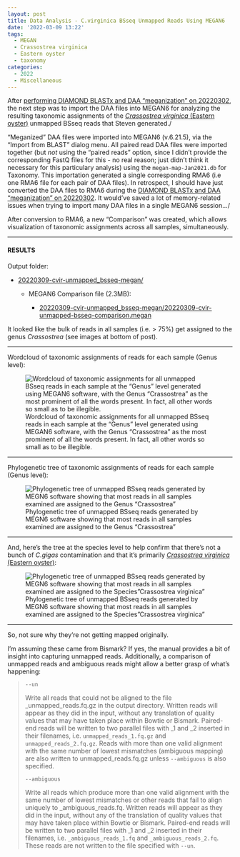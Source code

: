 ```yaml
---
layout: post
title: Data Analysis - C.virginica BSseq Unmapped Reads Using MEGAN6
date: '2022-03-09 13:22'
tags: 
  - MEGAN
  - Crassostrea virginica
  - Eastern oyster
  - taxonomy
categories: 
  - 2022
  - Miscellaneous
---
```

After [performing DIAMOND BLASTx and DAA "meganization" on 20220302](https://robertslab.github.io/sams-notebook/posts/2022-03-02-Taxonomic-Assignment---C.virginica-BSseq-Unmapped-Reads-Using-DIAMOND-BLASTx-and-MEGAN6-on-Mox/), the next step was to import the DAA files into MEGAN6 for analyzing the resulting taxonomic assignments of the [_Crassostrea virginica_ (Eastern oyster)](https://en.wikipedia.org/wiki/Eastern_oyster) unmapped BSseq reads that Steven generated./

"Meganized" DAA files were imported into MEGAN6 (v.6.21.5), via the "Import from BLAST" dialog menu. All paired read DAA files were imported together (but _not_ using the "paired reads" option, since I didn't provide the corresponding FastQ files for this - no real reason; just didn't think it necessary for this particulary analysis) using the `megan-map-Jan2021.db` for Taxonomy. This importation generated a single corresponding RMA6 (i.e one RMA6 file for each pair of DAA files). In retrospect, I should have just converted the DAA files to RMA6 during the [DIAMOND BLASTx and DAA "meganization" on 20220302](https://robertslab.github.io/sams-notebook/posts/2022-03-02-Taxonomic-Assignment---C.virginica-BSseq-Unmapped-Reads-Using-DIAMOND-BLASTx-and-MEGAN6-on-Mox/). It would've saved a lot of memory-related issues when trying to import many DAA files in a single MEGAN6 session.../

After conversion to RMA6, a new "Comparison" was created, which allows visualization of taxonomic assignments across all samples, simultaneously.


---

#### RESULTS

Output folder:

- [20220309-cvir-unmapped_bsseq-megan/](https://gannet.fish.washington.edu/Atumefaciens/20220309-cvir-unmapped_bsseq-megan/)

  - MEGAN6 Comparison file (2.3MB):

    - [20220309-cvir-unmapped_bsseq-megan/20220309-cvir-unmapped-bsseq-comparison.megan](https://gannet.fish.washington.edu/Atumefaciens/20220309-cvir-unmapped_bsseq-megan/20220309-cvir-unmapped-bsseq-comparison.megan)

It looked like the bulk of reads in all samples (i.e. > 75%) get assigned to the genus _Crassostrea_ (see images at bottom of post).


---

Wordcloud of taxonomic assignments of reads for each sample (Genus level):

![Wordcloud of taxonomic assignments for all unmapped BSseq reads in each sample at the "Genus" level generated using MEGAN6 software, with the Genus "Crassostrea" as the most prominent of all the words present. In fact, all other words so small as to be illegible.](https://github.com/RobertsLab/sams-notebook/blob/master/images/20220309-cvir-unmapped_bsseq-megan-wordcloud-genus.png?raw=true)

---

Phylogenetic tree of taxonomic assignments of reads for each sample (Genus level):

![Phylogenetic tree of unmapped BSseq reads generated by MEGN6 software showing that most reads in all samples examined are assigned to the Genus "Crassostrea"](https://github.com/RobertsLab/sams-notebook/blob/master/images/20220309-cvir-unmapped_bsseq-megan-tree-assignments-genus.png?raw=true)

---

And, here's the tree at the species level to help confirm that there's not a bunch of _C.gigas_ contamination and that it's primarily [_Crassostrea virginica_ (Eastern oyster)](https://en.wikipedia.org/wiki/Eastern_oyster):

![Phylogenetic tree of unmapped BSseq reads generated by MEGN6 software showing that most reads in all samples examined are assigned to the Species"Crassostrea virginica"](https://github.com/RobertsLab/sams-notebook/blob/master/images/20220309-cvir-unmapped_bsseq-megan-tree-assignments-species.png?raw=true)

---

So, not sure why they're not getting mapped originally.

I'm assuming these came from Bismark? If yes, the manual provides a bit of insight into capturing unmapped reads. Additionally, a comparison of unmapped reads and ambiguous reads might allow a better grasp of what's happening:

>
> `--un`
>
> Write all reads that could not be aligned to the file _unmapped_reads.fq.gz in the output directory. Written reads will appear as they did in the input, without any translation of quality values that may have taken place within Bowtie or Bismark. Paired-end reads will be written to two parallel files with _1 and _2 inserted in their filenames, i.e. `unmapped_reads_1.fq.gz` and `unmapped_reads_2.fq.gz`. Reads with more than one valid alignment with the same number of lowest mismatches (ambiguous mapping) are also written to unmapped_reads.fq.gz unless `--ambiguous` is also specified.
>
> `--ambiguous`
>
> Write all reads which produce more than one valid alignment with the same number of lowest mismatches or other reads that fail to align uniquely to _ambiguous_reads.fq. Written reads will appear as they did in the input, without any of the translation of quality values that may have taken place within Bowtie or Bismark. Paired-end reads will be written to two parallel files with _1 and _2 inserted in their filenames, i.e. `_ambiguous_reads_1.fq` and `_ambiguous_reads_2.fq`. These reads are not written to the file specified with `--un`.